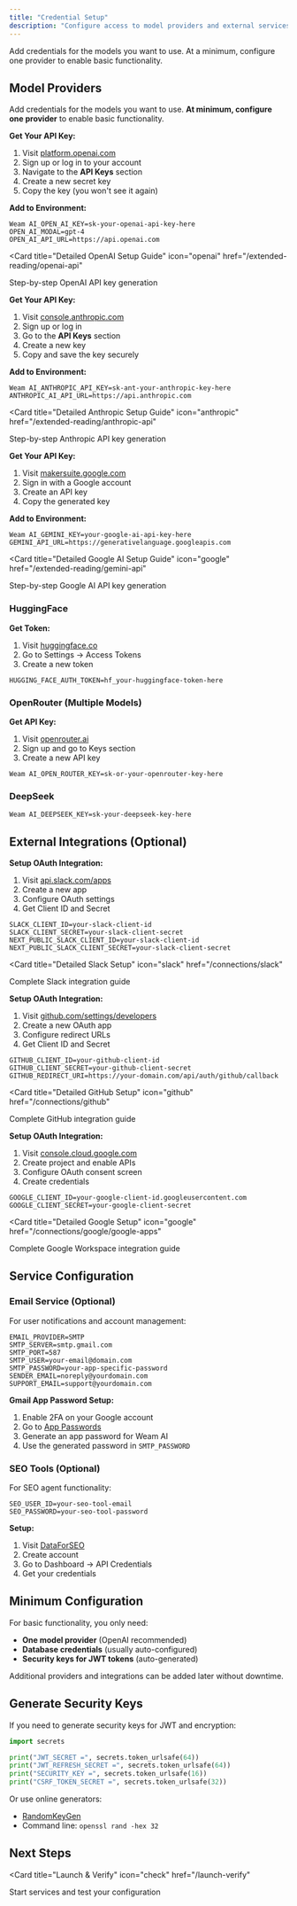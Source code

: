 ```yaml
---
title: "Credential Setup"
description: "Configure access to model providers and external services by adding API credentials to your environment."
---
```


<Info>
Add credentials for the models you want to use. At a minimum, configure one provider to enable basic functionality.
</Info>

## Model Providers

Add credentials for the models you want to use. **At minimum, configure one provider** to enable basic functionality.

<Tabs>
<Tab title="OpenAI (Recommended)">

**Get Your API Key:**
1. Visit [platform.openai.com](https://platform.openai.com)
2. Sign up or log in to your account
3. Navigate to the **API Keys** section
4. Create a new secret key
5. Copy the key (you won't see it again)

**Add to Environment:**
```env
Weam AI_OPEN_AI_KEY=sk-your-openai-api-key-here
OPEN_AI_MODAL=gpt-4
OPEN_AI_API_URL=https://api.openai.com
```

<Card
  title="Detailed OpenAI Setup Guide"
  icon="openai"
  href="/extended-reading/openai-api"
>
  Step-by-step OpenAI API key generation
</Card>

</Tab>
<Tab title="Anthropic (Claude)">

**Get Your API Key:**
1. Visit [console.anthropic.com](https://console.anthropic.com)
2. Sign up or log in
3. Go to the **API Keys** section
4. Create a new key
5. Copy and save the key securely

**Add to Environment:**
```env
Weam AI_ANTHROPIC_API_KEY=sk-ant-your-anthropic-key-here
ANTHROPIC_AI_API_URL=https://api.anthropic.com
```

<Card
  title="Detailed Anthropic Setup Guide"
  icon="anthropic"
  href="/extended-reading/anthropic-api"
>
  Step-by-step Anthropic API key generation
</Card>

</Tab>
<Tab title="Google AI (Gemini)">

**Get Your API Key:**
1. Visit [makersuite.google.com](https://makersuite.google.com)
2. Sign in with a Google account
3. Create an API key
4. Copy the generated key

**Add to Environment:**
```env
Weam AI_GEMINI_KEY=your-google-ai-api-key-here
GEMINI_API_URL=https://generativelanguage.googleapis.com
```

<Card
  title="Detailed Google AI Setup Guide"
  icon="google"
  href="/extended-reading/gemini-api"
>
  Step-by-step Google AI API key generation
</Card>

</Tab>
<Tab title="Additional Providers">

### HuggingFace

**Get Token:**
1. Visit [huggingface.co](https://huggingface.co)
2. Go to Settings → Access Tokens
3. Create a new token

```env
HUGGING_FACE_AUTH_TOKEN=hf_your-huggingface-token-here
```

### OpenRouter (Multiple Models)

**Get API Key:**
1. Visit [openrouter.ai](https://openrouter.ai)
2. Sign up and go to Keys section
3. Create a new API key

```env
Weam AI_OPEN_ROUTER_KEY=sk-or-your-openrouter-key-here
```

### DeepSeek

```env
Weam AI_DEEPSEEK_KEY=sk-your-deepseek-key-here
```

<CardGroup cols={2}>
<Card
  title="HuggingFace Guide"
  icon="huggingface"
  href="/extended-reading/hugging-face-api"
>
</Card>
<Card
  title="OpenRouter Guide"
  icon="openrouter"
  href="/extended-reading/openrouter-api"
>
</Card>
</CardGroup>

</Tab>
</Tabs>

## External Integrations (Optional)

<Tabs>
<Tab title="Slack">

**Setup OAuth Integration:**

1. Visit [api.slack.com/apps](https://api.slack.com/apps)
2. Create a new app
3. Configure OAuth settings
4. Get Client ID and Secret

```env
SLACK_CLIENT_ID=your-slack-client-id
SLACK_CLIENT_SECRET=your-slack-client-secret
NEXT_PUBLIC_SLACK_CLIENT_ID=your-slack-client-id
NEXT_PUBLIC_SLACK_CLIENT_SECRET=your-slack-client-secret
```

<Card
  title="Detailed Slack Setup"
  icon="slack"
  href="/connections/slack"
>
  Complete Slack integration guide
</Card>

</Tab>
<Tab title="GitHub">

**Setup OAuth Integration:**

1. Visit [github.com/settings/developers](https://github.com/settings/developers)
2. Create a new OAuth app
3. Configure redirect URLs
4. Get Client ID and Secret

```env
GITHUB_CLIENT_ID=your-github-client-id
GITHUB_CLIENT_SECRET=your-github-client-secret
GITHUB_REDIRECT_URI=https://your-domain.com/api/auth/github/callback
```

<Card
  title="Detailed GitHub Setup"
  icon="github"
  href="/connections/github"
>
  Complete GitHub integration guide
</Card>

</Tab>
<Tab title="Google Workspace">

**Setup OAuth Integration:**

1. Visit [console.cloud.google.com](https://console.cloud.google.com)
2. Create project and enable APIs
3. Configure OAuth consent screen
4. Create credentials

```env
GOOGLE_CLIENT_ID=your-google-client-id.googleusercontent.com
GOOGLE_CLIENT_SECRET=your-google-client-secret
```

<Card
  title="Detailed Google Setup"
  icon="google"
  href="/connections/google/google-apps"
>
  Complete Google Workspace integration guide
</Card>

</Tab>
</Tabs>

## Service Configuration

### Email Service (Optional)

<Accordion title="Configure SMTP for Notifications">

For user notifications and account management:

```env
EMAIL_PROVIDER=SMTP
SMTP_SERVER=smtp.gmail.com
SMTP_PORT=587
SMTP_USER=your-email@domain.com
SMTP_PASSWORD=your-app-specific-password
SENDER_EMAIL=noreply@yourdomain.com
SUPPORT_EMAIL=support@yourdomain.com
```

**Gmail App Password Setup:**
1. Enable 2FA on your Google account
2. Go to [App Passwords](https://support.google.com/accounts/answer/185833)
3. Generate an app password for Weam AI
4. Use the generated password in `SMTP_PASSWORD`

</Accordion>

### SEO Tools (Optional)

<Accordion title="DataForSEO Integration">

For SEO agent functionality:

```env
SEO_USER_ID=your-seo-tool-email
SEO_PASSWORD=your-seo-tool-password
```

**Setup:**
1. Visit [DataForSEO](https://dataforseo.com/)
2. Create account
3. Go to Dashboard → API Credentials
4. Get your credentials

</Accordion>

## Minimum Configuration

For basic functionality, you only need:
- **One model provider** (OpenAI recommended)
- **Database credentials** (usually auto-configured)
- **Security keys for JWT tokens** (auto-generated)

Additional providers and integrations can be added later without downtime.

## Generate Security Keys

<Accordion title="Generate Required Security Keys">

If you need to generate security keys for JWT and encryption:

```python
import secrets

print("JWT_SECRET =", secrets.token_urlsafe(64))
print("JWT_REFRESH_SECRET =", secrets.token_urlsafe(64))
print("SECURITY_KEY =", secrets.token_urlsafe(16))
print("CSRF_TOKEN_SECRET =", secrets.token_urlsafe(32))
```

Or use online generators:
- [RandomKeyGen](https://randomkeygen.com)
- Command line: `openssl rand -hex 32`

</Accordion>

## Next Steps

<CardGroup cols={2}>

<Card
  title="Launch & Verify"
  icon="check"
  href="/launch-verify"
>
  Start services and test your configuration
</Card>

</CardGroup>